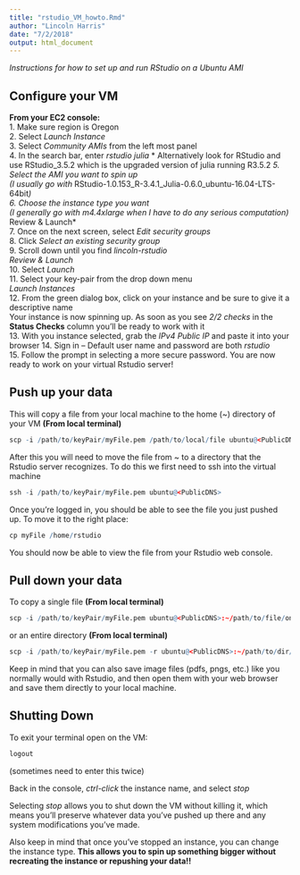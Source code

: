 ```yaml
---
title: "rstudio_VM_howto.Rmd"
author: "Lincoln Harris"
date: "7/2/2018"
output: html_document
---
```


*Instructions for how to set up and run RStudio on a Ubuntu AMI*

## Configure your VM

**From your EC2 console:**                 
  1. Make sure region is Oregon    
  2. Select *Launch Instance*          
  3. Select *Community AMIs* from the left most panel   
  4. In the search bar, enter *rstudio julia* 
    * Alternatively look for RStudio and use RStudio_3.5.2 which is the upgraded version of julia running R3.5.2 *
  5. Select the AMI you want to spin up              
      (I usually go with *RStudio-1.0.153_R-3.4.1_Julia-0.6.0_ubuntu-16.04-LTS-64bit*)        
  6. Choose the instance type you want            
      (I generally go with m4.4xlarge when I have to do any serious computation)    
          *Review & Launch*       
  7. Once on the next screen, select *Edit security groups*       
  8. Click *Select an existing security group*      
  9. Scroll down until you find *lincoln-rstudio*       
          *Review & Launch*      
  10. Select *Launch*   
  11. Select your key-pair from the drop down menu          
          *Launch Instances*    
  12. From the green dialog box, click on your instance and be sure to give it a descriptive name     
      Your instance is now spinning up. As soon as you see *2/2 checks* in the **Status Checks** column you'll be ready to work with it             
  13. With you instance selected, grab the *IPv4 Public IP* and paste it into your browser
  14. Sign in -- Default user name and password are both *rstudio*    
  15. Follow the prompt in selecting a more secure password. You are now ready to work on your virtual Rstudio server!         

## Push up your data

This will copy a file from your local machine to the home (~) directory of your VM **(From local terminal)**                     
```r
scp -i /path/to/keyPair/myFile.pem /path/to/local/file ubuntu@<PublicDNS>:~ 
```

After this you will need to move the file from ~ to a directory that the Rstudio server recognizes. 
To do this we first need to ssh into the virtual machine

```r
ssh -i /path/to/keyPair/myFile.pem ubuntu@<PublicDNS>
```

Once you're logged in, you should be able to see the file you just pushed up. To move it to the right place: 
```r
cp myFile /home/rstudio
```

You should now be able to view the file from your Rstudio web console. 

## Pull down your data

To copy a single file **(From local terminal)**                       
```r
scp -i /path/to/keyPair/myFile.pem ubuntu@<PublicDNS>:~/path/to/file/on/VM /destination/on/local
```

or an entire directory **(From local terminal)**         
```r
scp -i /path/to/keyPair/myFile.pem -r ubuntu@<PublicDNS>:~/path/to/dir/on/VM /destination/on/local
```

Keep in mind that you can also save image files (pdfs, pngs, etc.) like you normally would with Rstudio, and then open them with your web browser and save them directly to your local machine. 

## Shutting Down
To exit your terminal open on the VM:
```r
logout
```
(sometimes need to enter this twice)

Back in the console, *ctrl-click* the instance name, and select *stop* 

Selecting *stop* allows you to shut down the VM without killing it, which means you'll preserve whatever data you've pushed up there and any system modifications you've made. 

Also keep in mind that once you've stopped an instance, you can change the instance type. **This allows you to spin up something bigger without recreating the instance or repushing your data!!**

